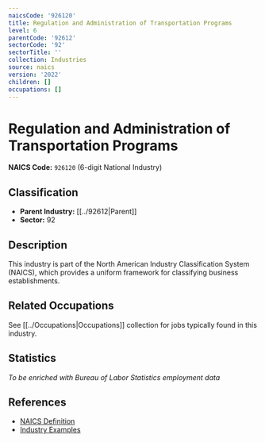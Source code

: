 ```yaml
---
naicsCode: '926120'
title: Regulation and Administration of Transportation Programs
level: 6
parentCode: '92612'
sectorCode: '92'
sectorTitle: ''
collection: Industries
source: naics
version: '2022'
children: []
occupations: []
---
```

# Regulation and Administration of Transportation Programs

**NAICS Code:** `926120` (6-digit National Industry)

## Classification

- **Parent Industry:** [[../92612|Parent]]
- **Sector:** 92

## Description

This industry is part of the North American Industry Classification System (NAICS), which provides a uniform framework for classifying business establishments.

## Related Occupations

See [[../Occupations|Occupations]] collection for jobs typically found in this industry.

## Statistics

*To be enriched with Bureau of Labor Statistics employment data*

## References

- [NAICS Definition](https://www.census.gov/naics/)
- [Industry Examples](https://www.census.gov/naics/2022NAICS/)
